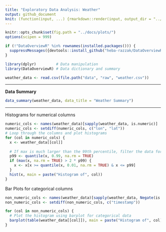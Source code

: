 ```yaml
---
title: "Exploratory Data Analysis: Weather" 
output: github_document
knit: (function(input, ...) {rmarkdown::render(input, output_dir = "../docs", )})
---
```


```r
knitr::opts_chunk$set(fig.path = "../docs/plots/")
options(scipen = 999) 
```

```r
if (!"DataOverviewR" %in% rownames(installed.packages())) {
  suppressMessages({devtools::install_github("heba-razzak/DataOverviewR")})
}
```

```r
library(dplyr)         # Data manipulation
library(DataOverviewR) # Data dictionary and summary
```

```r
weather_data <- read.csv(file.path("data", "raw", "weather.csv"))
```

---

**Data Summary**

```r
data_summary(weather_data, data_title = "Weather Summary")
```

---

Histograms for numerical columns

```r
numeric_cols <- names(weather_data)[sapply(weather_data, is.numeric)]
numeric_cols <- setdiff(numeric_cols, c("lon", "lat"))
# Loop through the columns and plot histograms
for (col in numeric_cols) {
  x <- weather_data[[col]]
  
  # If max is much larger than the 99th percentile, filter the data for plotting
  p99 <- quantile(x, 0.99, na.rm = TRUE)
  if (max(x, na.rm = TRUE) > 2 * p99) {
    x <- x[x >= quantile(x, 0.01, na.rm = TRUE) & x <= p99]
  }
  hist(x, main = paste("Histogram of", col))
}
```

Bar Plots for categorical columns

```r
non_numeric_cols <- names(weather_data)[sapply(weather_data, Negate(is.numeric))]
non_numeric_cols <- setdiff(non_numeric_cols, c("timestamp"))

for (col in non_numeric_cols) {
  # Plot the histogram using barplot for categorical data
  barplot(table(weather_data[[col]]), main = paste("Histogram of", col), ylab = "Frequency")
}
```
